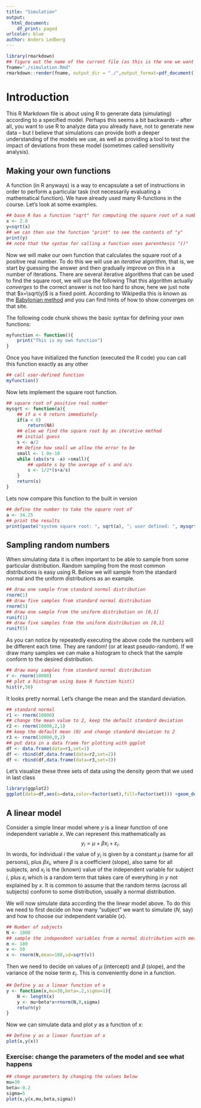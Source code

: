 ```yaml
---
title: "Simulation"
output:
  html_document:
    df_print: paged
urlcolor: blue
author: Anders Ledberg
---
```



```r
library(rmarkdown)
## figure out the name of the current file (as this is the one we want to compile)
fname="./simulation.Rmd"
rmarkdown::render(fname, output_dir = "./",output_format=pdf_document())
```

# Introduction
This R Markdown file is about using R to generate data (simulating) according to a specified model. Perhaps this seems a bit backwards -- after all, you want to use R to analyze data you already have, not to generate new data -- but I believe that simulations can provide both a deeper understanding of the models we use, as well as providing a tool to test the impact of deviations from these model (sometimes called sensitivity analysis). 

## Making your own functions
A function (in R anyways) is a way to encapsulate a set of instructions in order to perform a particular task (not necessarily evaluating a mathematical function). We have already used many R-functions in the course. Let's look at some examples. 
```r
## base R has a function "sqrt" for computing the square root of a number
x <- 2.0
y=sqrt(x)
## we can then use the function "print" to see the contents of "y"
print(y)
## note that the syntax for calling a function uses parenthesis "()"
```
Now we will make our own function that calculates the square root of a positive real number. To do this we will use an *iterative* algorithm, that is, we start by guessing the answer and then gradually improve on this in a number of iterations. There are several iterative algorithms that can be used to find the square root, we will use the following 
\begin{align}
x_0 :=& y/2\\
x_i :=&\frac{1}{2}\left ( x_{i-1}+\frac{y}{x_{i-1}} \right ).
\end{align}
That this algorithm actually *converges* to the correct answer is not too hard to show, here we just note that $x=\sqrt(y)$ is a fixed point. According to Wikipedia this is known as the [Babylonian method](https://en.wikipedia.org/wiki/Methods_of_computing_square_roots#Babylonian_method) and you can find hints of how to show converges on that site.

The following code chunk shows the basic syntax for defining your own functions:
```r
myfunction <- function(){
    print("This is my own function")
}
```
Once you have initialized the function (executed the R code) you can call this function exactly as any other 
```r
## call user-defined function
myfunction()
```

Now lets implement the square root function. 
```r
## square root of positive real number
mysqrt <- function(a){
    ## if a < 0 return immediately
    if(a < 0)
        return(NA)
    ## else we find the square root by an iterative method
    ## initial guess
    s <- a/2
    ## define how small we allow the error to be
    small <- 1.0e-10
    while (abs(s*s -a) >small){
        ## update s by the average of s and a/s
        s <- 1/2*(s+a/s)
    }
    return(s)
}
```
Lets now compare this function to the built in version

```r
## define the number to take the square root of
a <- 34.25
## print the results 
print(paste("system square root: ", sqrt(a), "; user defined: ", mysqrt(a)))
```

## Sampling random numbers

When simulating data it is often important to be able to sample from some particular distribution. Random sampling from the most common distributions is easy using R. Below we will sample from the standard normal and the uniform distributions as an example. 

```r
## draw one sample from standard normal distribution
rnorm(1)
## draw five samples from standard normal distribution
rnorm(5)
## draw one sample from the uniform distribution on [0,1]
runif(1)
## draw five samples from the uniform distribution on [0,1]
runif(5)
```
As you can notice by repeatedly executing the above code the numbers will be different each time. They are random! (or at least pseudo-random). If we draw many samples we can make a histogram to check that the sample conform to the desired distribution.

```r
## draw many samples from standard normal distribution
r <- rnorm(10000)
## plot a histogram using base R function hist()
hist(r,50)
```
It looks pretty normal. Let's change the mean and the standard deviation. 
```r
## standard normal
r1 <- rnorm(10000)
## change the mean value to 2, keep the default standard deviation
r2 <- rnorm(10000,2,1)
## keep the default mean (0) and change standard deviation to 2
r3 <- rnorm(10000,0,2)
## put data in a data frame for plotting with ggplot
df <- data.frame(data=r1,set=1)
df <- rbind(df,data.frame(data=r2,set=2))
df <- rbind(df,data.frame(data=r3,set=3))
```
Let's visualize these three sets of data using the density geom that we used in last class
```r
library(ggplot2)
ggplot(data=df,aes(x=data,color=factor(set),fill=factor(set))) +geom_density(alpha=0.1)
```

## A linear model

Consider a simple linear model where $y$ is a linear function of one independent variable $x$. We can represent this mathematically as 
$$
y_i=\mu + \beta x_i + \varepsilon_i.
$$
In words, for individual $i$ the value of $y_i$ is given by a constant $\mu$ (same for all persons), plus $\beta x_i$, where $\beta$ is a coefficient (slope), also same for all subjects, and $x_i$ is the (known) value of the independent variable for subject $i$, plus $\varepsilon_i$ which is a random term that takes care of everything in $y$ not explained by $x$. It is common to assume that the random terms (across all subjects) conform to some distribution, usually a normal distribution. 

We will now simulate data according the the linear model above. To do this we need to first decide on how many "subject" we want to simulate ($N$, say) and how to choose our independent variable ($x$). 
```r
## Number of subjects
N <- 1000
## sample the independent variables from a normal distribution with mean 180 and variance 50
m <- 180
v <- 50
x <- rnorm(N,mean=180,sd=sqrt(v))
```
Then we need to decide on values of $\mu$ (intercept) and $\beta$ (slope), and the variance of the noise term $\varepsilon_i$. This is conveniently done in a function. 
```r
## Define y as a linear function of x 
y <- function(x,mu=30,beta=.2,sigma=1){
    N <- length(x)
    y <- mu+beta*x+rnorm(N,0,sigma)
    return(y)
}
```
Now we can simulate data and plot $y$ as a function of $x$:

```r
## Define y as a linear function of x 
plot(x,y(x))
```
### Exercise: change the parameters of the model and see what happens
```r
## change parameters by changing the values below
mu=30
beta=-0.2
sigma=5
plot(x,y(x,mu,beta,sigma))
```

